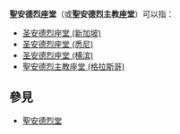 '''聖安德烈座堂'''（或'''聖安德烈主教座堂'''）可以指：
*[[圣安德烈座堂_(新加坡)|圣安德烈座堂 (新加坡)]]
*[[圣安德烈座堂_(悉尼)|圣安德烈座堂 (悉尼)]]
*[[圣安德烈座堂_(横滨)|圣安德烈座堂 (横滨)]]
*[[聖安德烈主教座堂_(格拉斯哥)|聖安德烈主教座堂 (格拉斯哥)]]

==參見==
*[[聖安德烈堂|聖安德烈堂]]

{{消歧義|Cat=教堂消歧義}}